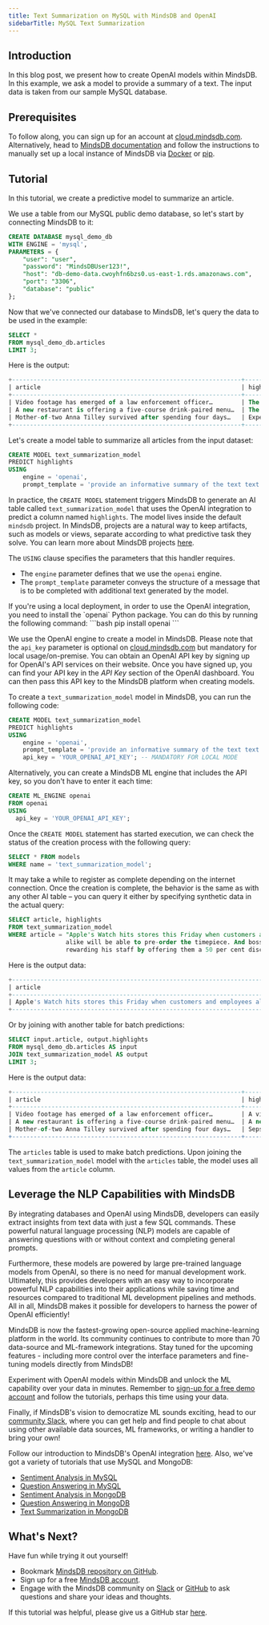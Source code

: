 ```yaml
---
title: Text Summarization on MySQL with MindsDB and OpenAI
sidebarTitle: MySQL Text Summarization
---
```


## Introduction

In this blog post, we present how to create OpenAI models within MindsDB. In this example, we ask a model to provide a summary of a text. The input data is taken from our sample MySQL database.

## Prerequisites

To follow along, you can sign up for an account at [cloud.mindsdb.com](https://cloud.mindsdb.com/register/nlp). Alternatively, head to [MindsDB documentation](https://docs.mindsdb.com/) and follow the instructions to manually set up a local instance of MindsDB via [Docker](/setup/self-hosted/docker) or [pip](/setup/self-hosted/pip/source).

## Tutorial

In this tutorial, we create a predictive model to summarize an article.

We use a table from our MySQL public demo database, so let's start by connecting MindsDB to it:

```sql
CREATE DATABASE mysql_demo_db
WITH ENGINE = 'mysql',
PARAMETERS = {
    "user": "user",
    "password": "MindsDBUser123!",
    "host": "db-demo-data.cwoyhfn6bzs0.us-east-1.rds.amazonaws.com",
    "port": "3306",
    "database": "public"
};
```

Now that we've connected our database to MindsDB, let's query the data to be used in the example:

```sql
SELECT *
FROM mysql_demo_db.articles
LIMIT 3;
```

Here is the output:

```sql
+----------------------------------------------------------------+--------------------------------------------------------------+
| article                                                        | highlights                                                   |
+----------------------------------------------------------------+--------------------------------------------------------------+
| Video footage has emerged of a law enforcement officer…        | The 53-second video features…                                |
| A new restaurant is offering a five-course drink-paired menu…  | The Curious Canine Kitchen is…                               |
| Mother-of-two Anna Tilley survived after spending four days…   | Experts have warned hospitals not using standard treatment…  |
+----------------------------------------------------------------+--------------------------------------------------------------+
```

Let's create a model table to summarize all articles from the input dataset:

```sql
CREATE MODEL text_summarization_model
PREDICT highlights
USING
    engine = 'openai',              
    prompt_template = 'provide an informative summary of the text text:{{article}} using full sentences';
```

In practice, the `CREATE MODEL` statement triggers MindsDB to generate an AI table called `text_summarization_model` that uses the OpenAI integration to predict a column named `highlights`. The model lives inside the default `mindsdb` project. In MindsDB, projects are a natural way to keep artifacts, such as models or views, separate according to what predictive task they solve. You can learn more about MindsDB projects [here](/sql/project).

The `USING` clause specifies the parameters that this handler requires.

- The `engine` parameter defines that we use the `openai` engine.
- The `prompt_template` parameter conveys the structure of a message that is to be completed with additional text generated by the model.

<Warning title = "Installing Dependencies for OpenAI Locally or On-Premises" icon = "triangle-exclamation" color="#fcd34dcc" >
If you're using a local deployment, in order to use the OpenAI integration, you need to install the `openai` Python package. You can do this by running the following command:
```bash
pip install openai
```
</Warning>

<Warning title = "Using OpenAI Locally or On-Premises" icon = "triangle-exclamation" color="#fcd34dcc" >

We use the OpenAI engine to create a model in MindsDB. Please note that the `api_key` parameter is optional on [cloud.mindsdb.com](https://cloud.mindsdb.com/register/nlp) but mandatory for local usage/on-premise. You can obtain an OpenAI API key by signing up for OpenAI's API services on their website. Once you have signed up, you can find your API key in the *API Key* section of the OpenAI dashboard. You can then pass this API key to the MindsDB platform when creating models.

To create a `text_summarization_model` model in MindsDB, you can run the following code:

```sql
CREATE MODEL text_summarization_model
PREDICT highlights
USING
    engine = 'openai',              
    prompt_template = 'provide an informative summary of the text text:{{article}} using full sentences',
    api_key = 'YOUR_OPENAI_API_KEY'; -- MANDATORY FOR LOCAL MODE
```

Alternatively, you can create a MindsDB ML engine that includes the API key, so you don't have to enter it each time:

```sql
CREATE ML_ENGINE openai
FROM openai
USING
  api_key = 'YOUR_OPENAI_API_KEY';
```

</Warning>

Once the `CREATE MODEL` statement has started execution, we can check the status of the creation process with the following query:

```sql
SELECT * FROM models
WHERE name = 'text_summarization_model';
```

It may take a while to register as complete depending on the internet connection. Once the creation is complete, the behavior is the same as with any other AI table – you can query it either by specifying synthetic data in the actual query:

```sql
SELECT article, highlights
FROM text_summarization_model
WHERE article = "Apple's Watch hits stores this Friday when customers and employees
                alike will be able to pre-order the timepiece. And boss Tim Cook is
                rewarding his staff by offering them a 50 per cent discount on the device.";
```

Here is the output data:

```sql
+--------------------------------------------------------------------------------------------------------------------------------------------------------------------------------------------------------------------+------------------------------------------------------------------------------------+
| article                                                                                                                                                                                                            | highlights                                                                         |
+--------------------------------------------------------------------------------------------------------------------------------------------------------------------------------------------------------------------+------------------------------------------------------------------------------------+
| Apple's Watch hits stores this Friday when customers and employees alike will be able to pre-order the timepiece. And boss Tim Cook is rewarding his staff by offering them a 50 per cent discount on the device.  | Apple's Watch hits stores this Friday, and employees will be able to pre-order the |
+--------------------------------------------------------------------------------------------------------------------------------------------------------------------------------------------------------------------+------------------------------------------------------------------------------------+
```

Or by joining with another table for batch predictions:

```sql
SELECT input.article, output.highlights
FROM mysql_demo_db.articles AS input
JOIN text_summarization_model AS output
LIMIT 3;
```

Here is the output data:

```sql
+----------------------------------------------------------------+------------------------------------------------------------------------------------------------+
| article                                                        | highlights                                                                                     |
+----------------------------------------------------------------+------------------------------------------------------------------------------------------------+
| Video footage has emerged of a law enforcement officer…        | A video has emerged of a law enforcement officer grabbing a cell phone from a woman who was    |
| A new restaurant is offering a five-course drink-paired menu…  | A new restaurant in London is offering a five-course drink-paired menu for dogs                |
| Mother-of-two Anna Tilley survived after spending four days…   | Sepsis is a potentially life-threatening condition that occurs when the body's response to an  |
+----------------------------------------------------------------+------------------------------------------------------------------------------------------------+
```

The `articles` table is used to make batch predictions. Upon joining the `text_summarization_model` model with the `articles` table, the model uses all values from the `article` column.

## Leverage the NLP Capabilities with MindsDB

By integrating databases and OpenAI using MindsDB, developers can easily extract insights from text data with just a few SQL commands. These powerful natural language processing (NLP) models are capable of answering questions with or without context and completing general prompts.

Furthermore, these models are powered by large pre-trained language models from OpenAI, so there is no need for manual development work. Ultimately, this provides developers with an easy way to incorporate powerful NLP capabilities into their applications while saving time and resources compared to traditional ML development pipelines and methods. All in all, MindsDB makes it possible for developers to harness the power of OpenAI efficiently!

MindsDB is now the fastest-growing open-source applied machine-learning platform in the world. Its community continues to contribute to more than 70 data-source and ML-framework integrations. Stay tuned for the upcoming features - including more control over the interface parameters and fine-tuning models directly from MindsDB!

Experiment with OpenAI models within MindsDB and unlock the ML capability over your data in minutes. Remember to [sign-up for a free demo account](https://cloud.mindsdb.com/register/nlp) and follow the tutorials, perhaps this time using your data.

Finally, if MindsDB's vision to democratize ML sounds exciting, head to our [community Slack](https://mindsdb.com/joincommunity), where you can get help and find people to chat about using other available data sources, ML frameworks, or writing a handler to bring your own!

Follow our introduction to MindsDB's OpenAI integration [here](https://mindsdb.com/blog/extract-insights-from-text-inside-databases-using-openai-gpt3-and-mindsdb-integration). Also, we've got a variety of tutorials that use MySQL and MongoDB:

- [Sentiment Analysis in MySQL](/nlp/sentiment-analysis-inside-mysql-with-openai)
- [Question Answering in MySQL](/nlp/question-answering-inside-mysql-with-openai)
- [Sentiment Analysis in MongoDB](/nlp/sentiment-analysis-inside-mongodb-with-openai)
- [Question Answering in MongoDB](/nlp/question-answering-inside-mongodb-with-openai)
- [Text Summarization in MongoDB](/nlp/text-summarization-inside-mongodb-with-openai)

## What's Next?

Have fun while trying it out yourself!

- Bookmark [MindsDB repository on GitHub](https://github.com/mindsdb/mindsdb).
- Sign up for a free [MindsDB account](https://cloud.mindsdb.com/register/nlp).
- Engage with the MindsDB community on [Slack](https://mindsdb.com/joincommunity) or [GitHub](https://github.com/mindsdb/mindsdb/discussions) to ask questions and share your ideas and thoughts.

If this tutorial was helpful, please give us a GitHub star [here](https://github.com/mindsdb/mindsdb).
